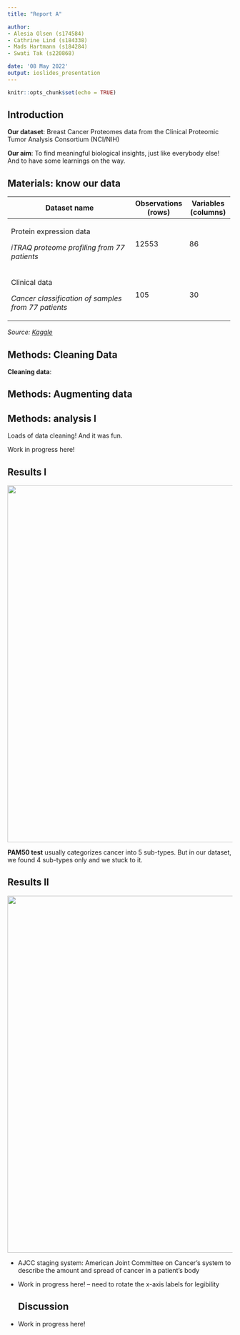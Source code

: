 ```yaml
---
title: "Report A"

author: 
- Alesia Olsen (s174584)
- Cathrine Lind (s184338)
- Mads Hartmann (s184284)
- Swati Tak (s220868)

date: '08 May 2022'
output: ioslides_presentation
---
```


```r
knitr::opts_chunk$set(echo = TRUE)
```

## Introduction

**Our dataset**: Breast Cancer Proteomes data from the Clinical Proteomic Tumor Analysis Consortium (NCI/NIH)

**Our aim**: To find meaningful biological insights, just like everybody else! And to have some learnings on the way.

## Materials: know our data

+-----------------------------------------------------------+---------------------+---------------------+
| Dataset name                                              | Observations (rows) | Variables (columns) |
+===========================================================+=====================+=====================+
| Protein expression data                                   | 12553               | 86                  |
|                                                           |                     |                     |
| *iTRAQ proteome profiling from 77 patients*               |                     |                     |
+-----------------------------------------------------------+---------------------+---------------------+
| Clinical data                                             | 105                 | 30                  |
|                                                           |                     |                     |
| *Cancer classification of samples from 77 patients*       |                     |                     |
+-----------------------------------------------------------+---------------------+---------------------+


*Source: [Kaggle](https://www.kaggle.com/datasets/piotrgrabo/breastcancerproteomes)*

## Methods: Cleaning Data
**Cleaning data**: 


## Methods: Augmenting data

## Methods: analysis I

Loads of data cleaning! And it was fun.

Work in progress here!

## Results I

![](images/barPlotcancersubtypedPAM50-04.png){width="800"}

**PAM50 test** usually categorizes cancer into 5 sub-types. But in our dataset, we found 4 sub-types only and we stuck to it.

## Results II

![](/cloud/project/results/barPlotAJCCTumorAmount.png){width="800"}

-   AJCC staging system: American Joint Committee on Cancer's system to describe the amount and spread of cancer in a patient's body

-   Work in progress here! -- need to rotate the x-axis labels for legibility

    ## Discussion

<!-- -->

-   Work in progress here!
